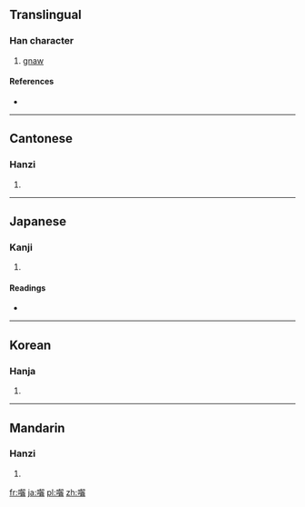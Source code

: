 {{also|嚙}}
==Translingual==

===Han character===
{{Han char|rn=30|rad=口|as=21|sn=24|four=6107<sub>2</sub>|canj=口手竹山 (RQHU)}}

# [[gnaw]]

====References====
* {{Han ref|kx=0216.010|dkj=04659|dj=0439.060|hdz=10709.060|uh=56D3|ud=22227|bh=F8A5|bd=63653}}

----

==Cantonese==

===Hanzi===
{{yue-hanzi|jyut=|y=ngaat6, yit6}}

# {{defn|Cantonese|sort=口21}}

----

==Japanese==

===Kanji===
{{ja-kanji|grade=|rs=口21}}

# {{defn|Japanese|sort=口21}}

====Readings====
* {{ja-readings|on=[[けつ]] (ketsu), [[げつ]] (getsu)|kun=[[かむ]] (kamu), [[かじる]] (kajiru)}}

----

==Korean==

===Hanja===
{{ko-hanja|hangeul=[[설]], [[녈]]|rv=seol, nyeol|mr=sŏl, nyŏl}}

# {{defn|Korean|sort=口21}}

----

==Mandarin==

===Hanzi===
{{cmn-hanzi|pin=[[niè]] ([[nie4]])|wg=nieh<sup>4</sup>}}

# {{defn|Mandarin|sort=口21}}

[[fr:囓]]
[[ja:囓]]
[[pl:囓]]
[[zh:囓]]